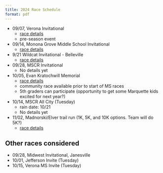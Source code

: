```yaml
---
title: 2024 Race Schedule
format: pdf
---
```



- 09/07, Verona Invitational
  - [race details](https://crm.pttiming.com/uploads/projects/1831/db92f55e3d463770149f85ebdb3874dd.pdf)
  - pre-season event
- 09/14, Monona Grove Middle School Invitational
  - [race details](https://wi.milesplit.com/meets/633714-monona-grove-invitational-2024)
- 9/21 Wildcat Invitational - Belleville
  - [race details](https://www.accuracetiming.com/files/bellcc_24.pdf)
- 09/28, MSCR Invitational
  - No details yet
- 10/05, Evan Kratochwill Memorial 
  - [race details](https://runzy.com/race/evan-kratochwill-memorial-invite-community-2-mile-runwalk/)
  - community race available prior to start of MS races
  - 5th graders can participate (opportunity to get some Marquette kids excited for next year?)
- 10/14, MSCR All City (Tuesday)
  - rain date: 10/21
  - No details yet
- 11/02, Madnorski/Elver trail run (1K, 5K, and 10K options.  Team will do 5K?)
  - [race details](https://www.madnorski.org/elver-park-trail-run/)


## Other races considered

- 09/28, Midwest Invitational, Janesville
- 10/01, Jefferson Invite (Tuesday)
- 10/15, Verona MS Invite (Tuesday)

